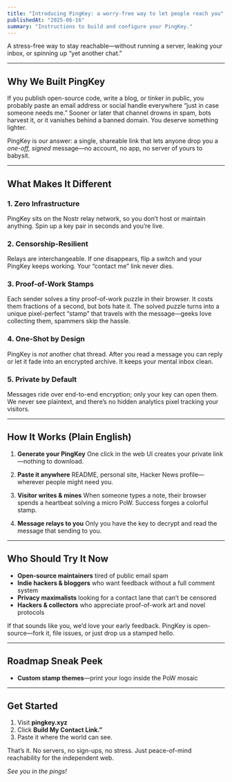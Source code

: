 ```yaml
---
title: "Introducing PingKey: a worry-free way to let people reach you"
publishedAt: "2025-06-16"
summary: "Instructions to build and configure your PingKey."
---
```


A stress-free way to stay reachable—without running a server, leaking your inbox, or spinning up “yet another chat.”

---

## Why We Built PingKey

If you publish open-source code, write a blog, or tinker in public, you probably paste an email address or social handle everywhere “just in case someone needs me.”
Sooner or later that channel drowns in spam, bots harvest it, or it vanishes behind a banned domain. You deserve something lighter.

PingKey is our answer: a single, shareable link that lets anyone drop you a *one-off, signed* message—no account, no app, no server of yours to babysit.

---

## What Makes It Different

### **1. Zero Infrastructure**

PingKey sits on the Nostr relay network, so you don’t host or maintain anything. Spin up a key pair in seconds and you’re live.

### **2. Censorship-Resilient**

Relays are interchangeable. If one disappears, flip a switch and your PingKey keeps working. Your “contact me” link never dies.

### **3. Proof-of-Work Stamps**

Each sender solves a tiny proof-of-work puzzle in their browser. It costs them fractions of a second, but bots hate it. The solved puzzle turns into a unique pixel-perfect “stamp” that travels with the message—geeks love collecting them, spammers skip the hassle.

### **4. One-Shot by Design**

PingKey is *not* another chat thread. After you read a message you can reply or let it fade into an encrypted archive. It keeps your mental inbox clean.

### **5. Private by Default**

Messages ride over end-to-end encryption; only your key can open them. We never see plaintext, and there’s no hidden analytics pixel tracking your visitors.

---

## How It Works (Plain English)

1. **Generate your PingKey**
   One click in the web UI creates your private link—nothing to download.

2. **Paste it anywhere**
   README, personal site, Hacker News profile—wherever people might need you.

3. **Visitor writes & mines**
   When someone types a note, their browser spends a heartbeat solving a micro PoW. Success forges a colorful stamp.

4. **Message relays to you**
   Only you have the key to decrypt and read the message that sending to you.
---

## Who Should Try It Now

* **Open-source maintainers** tired of public email spam
* **Indie hackers & bloggers** who want feedback without a full comment system
* **Privacy maximalists** looking for a contact lane that can’t be censored
* **Hackers & collectors** who appreciate proof-of-work art and novel protocols

If that sounds like you, we’d love your early feedback. PingKey is open-source—fork it, file issues, or just drop us a stamped hello.

---

## Roadmap Sneak Peek

* **Custom stamp themes**—print your logo inside the PoW mosaic

---

## Get Started

1. Visit **pingkey.xyz**
2. Click **Build My Contact Link.”**
3. Paste it where the world can see.

That’s it. No servers, no sign-ups, no stress. Just peace-of-mind reachability for the independent web. 

*See you in the pings!*
